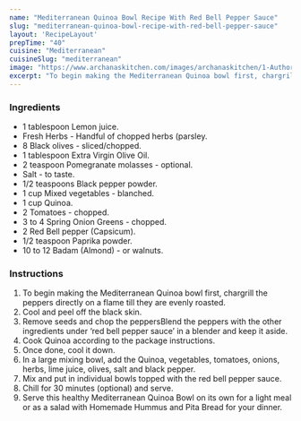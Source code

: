 ---
name: "Mediterranean Quinoa Bowl Recipe With Red Bell Pepper Sauce"
slug: "mediterranean-quinoa-bowl-recipe-with-red-bell-pepper-sauce"
layout: 'RecipeLayout'
prepTime: "40"
cuisine: "Mediterranean"
cuisineSlug: "mediterranean"
image: "https://www.archanaskitchen.com/images/archanaskitchen/1-Author/Madhuli_Ajay/Mediterranean_Quinoa_bowl.jpg"
excerpt: "To begin making the Mediterranean Quinoa bowl first, chargrill the peppers directly on a flame till they are evenly roasted"
---

### Ingredients

- 1 tablespoon Lemon juice.
- Fresh Herbs - Handful of chopped herbs (parsley.
- 8 Black olives - sliced/chopped.
- 1 tablespoon Extra Virgin Olive Oil.
- 2 teaspoon Pomegranate molasses - optional.
- Salt - to taste.
- 1/2 teaspoons Black pepper powder.
- 1 cup Mixed vegetables - blanched.
- 1 cup Quinoa.
- 2 Tomatoes - chopped.
- 3 to 4 Spring Onion Greens - chopped.
- 2 Red Bell pepper (Capsicum).
- 1/2 teaspoon Paprika powder.
- 10 to 12 Badam (Almond) - or walnuts.

### Instructions

1. To begin making the Mediterranean Quinoa bowl first, chargrill the peppers directly on a flame till they are evenly roasted.
1. Cool and peel off the black skin.
1. Remove seeds and chop the peppersBlend the peppers with the other ingredients under ‘red bell pepper sauce’ in a blender and keep it aside.
1. Cook Quinoa according to the package instructions.
1. Once done, cool it down.
1. In a large mixing bowl, add the Quinoa, vegetables, tomatoes, onions, herbs, lime juice, olives, salt and black pepper.
1. Mix and put in individual bowls topped with the red bell pepper sauce.
1. Chill for 30 minutes (optional) and serve.
1. Serve this healthy Mediterranean Quinoa Bowl on its own for a light meal or as a salad with Homemade Hummus and Pita Bread for your dinner.

